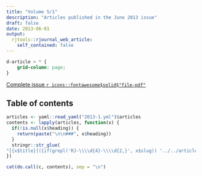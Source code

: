 ```yaml
---
title: "Volume 5/1"
description: "Articles published in the June 2013 issue"
draft: false
date: 2013-06-01
output:
  rjtools::rjournal_web_article:
    self_contained: false
---
```


```css
d-article > * {
    grid-column: page;
}
```

[Complete issue `r icons::fontawesome$solid$"file-pdf"`](RJ-2013-1.pdf)

<!-- [Complete bibliography](https://rjournal.github.io/archive/2013-1/index-bib.html) -->

<!-- Access the article landing page through its title or go straight to the article through the PDF icon: -->

## Table of contents

```r
articles <- yaml::read_yaml("2013-1.yml")$articles
contents <- lapply(articles, function(x) {
  if(!is.null(x$heading)) {
    return(paste("\n\n###", x$heading))
  }
  stringr::str_glue(
"[{x$title}]({if(grepl('RJ-\\\\d{4}-\\\\d{2,}', x$slug)) '../../articles/' else '../../news/RJ-2013-1-'}{x$slug})<br>{glue::glue_collapse(x$author, sep = ', ', last = ' and ')} {x$pages[1]}\n\n")
})

cat(do.call(c, contents), sep = "\n")
```
